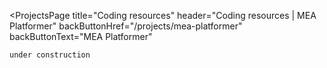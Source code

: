 
<ProjectsPage 
    title="Coding resources" 
    header="Coding resources | MEA Platformer"
    backButtonHref="/projects/mea-platformer"
    backButtonText="MEA Platformer"
>
    under construction
</ProjectsPage>
